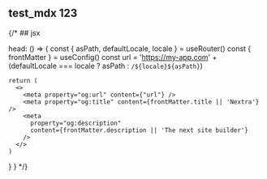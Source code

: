 ## test_mdx 123
{/* ## jsx

 
  head: () => {
    const { asPath, defaultLocale, locale } = useRouter()
    const { frontMatter } = useConfig()
    const url =
      'https://my-app.com' +
      (defaultLocale === locale ? asPath : `/${locale}${asPath}`)
 
    return (
      <>
        <meta property="og:url" content={"url"} />
        <meta property="og:title" content={frontMatter.title || 'Nextra'} />
        <meta
          property="og:description"
          content={frontMatter.description || 'The next site builder'}
        />
      </>
    )
  }
} */}